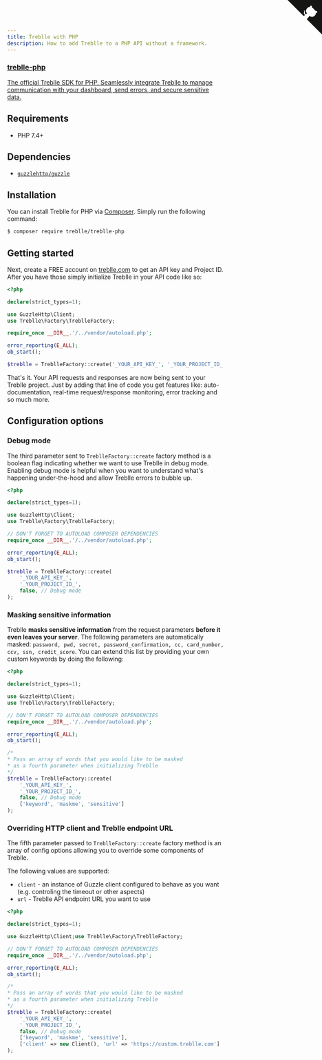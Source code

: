 ```yaml
---
title: Treblle with PHP
description: How to add Treblle to a PHP API without a framework.
---
```


<div class="max-w-full mx-auto shadow-lg rounded-lg overflow-hidden">
  <a href="https://github.com/Treblle/treblle-php" title="View source on GitHub" aria-label="View source on GitHub" class="relative no-underline">
    <div>
      <svg width="80" height="80" viewBox="0 0 250 250" style="fill:#151513; color:#fff; position: absolute; top: 0; border: 0; right: 0;" aria-hidden="true">
        <path d="M0,0 L115,115 L130,115 L142,142 L250,250 L250,0 Z"></path>
        <path d="M128.3,109.0 C113.8,99.7 119.0,89.6 119.0,89.6 C122.0,82.7 120.5,78.6 120.5,78.6 C119.2,72.0 123.4,76.3 123.4,76.3 C127.3,80.9 125.5,87.3 125.5,87.3 C122.9,97.6 130.6,101.9 134.4,103.2" fill="currentColor" style="transform-origin: 130px 106px;" class="octo-arm"></path>
        <path d="M115.0,115.0 C114.9,115.1 118.7,116.5 119.8,115.4 L133.7,101.6 C136.9,99.2 139.9,98.4 142.2,98.6 C133.8,88.0 127.5,74.4 143.8,58.0 C148.5,53.4 154.0,51.2 159.7,51.0 C160.3,49.4 163.2,43.6 171.4,40.1 C171.4,40.1 176.1,42.5 178.8,56.2 C183.1,58.6 187.2,61.8 190.9,65.4 C194.5,69.0 197.7,73.2 200.1,77.6 C213.8,80.2 216.3,84.9 216.3,84.9 C212.7,93.1 206.9,96.0 205.4,96.6 C205.1,102.4 203.0,107.8 198.3,112.5 C181.9,128.9 168.3,122.5 157.7,114.1 C157.9,116.9 156.7,120.9 152.7,124.9 L141.0,136.5 C139.8,137.7 141.6,141.9 141.8,141.8 Z" fill="currentColor" class="octo-body"></path>
      </svg>
    </div>
    <div class="grid grid-cols-4 gap-4 px-2 py-2">
      <div class="col-span-4">
      	<h3 class="text-xl font-semibold">treblle-php</h3>
      	<p class="text-sm font-medium">
          The official Treblle SDK for PHP. Seamlessly integrate Treblle to manage communication with your dashboard, send errors, and secure sensitive data.
        </p>
      </div>
    </div>
  </a>
</div>

## Requirements

- PHP 7.4+

## Dependencies

- [`guzzlehttp/guzzle`](https://packagist.org/packages/guzzlehttp/guzzle)

## Installation

You can install Treblle for PHP via [Composer](http://getcomposer.org/). Simply run the following command:

```bash
$ composer require treblle/treblle-php
```

## Getting started

Next, create a FREE account on [treblle.com](https://treblle.com) to get an API key and Project ID. After you have those simply
initialize Treblle in your API code like so:

```php
<?php

declare(strict_types=1);

use GuzzleHttp\Client;
use Treblle\Factory\TreblleFactory;

require_once __DIR__.'/../vendor/autoload.php';

error_reporting(E_ALL);
ob_start();

$treblle = TreblleFactory::create('_YOUR_API_KEY_', '_YOUR_PROJECT_ID_');
```

That's it. Your API requests and responses are now being sent to your Treblle project. Just by adding that line of code
you get features like: auto-documentation, real-time request/response monitoring, error tracking and so much more.

## Configuration options

### Debug mode

The third parameter sent to `TreblleFactory::create` factory method is a boolean flag indicating whether we want to use
Treblle in debug mode. Enabling debug mode is helpful when you want to understand what's happening under-the-hood and
allow Treblle errors to bubble up.

```php
<?php

declare(strict_types=1);

use GuzzleHttp\Client;
use Treblle\Factory\TreblleFactory;

// DON'T FORGET TO AUTOLOAD COMPOSER DEPENDENCIES
require_once __DIR__.'/../vendor/autoload.php';

error_reporting(E_ALL);
ob_start();

$treblle = TreblleFactory::create(
    '_YOUR_API_KEY_',
    '_YOUR_PROJECT_ID_',
    false, // Debug mode
);
```

### Masking sensitive information

Treblle **masks sensitive information** from the request parameters **before it even leaves your server**. The following
parameters are automatically
masked: `password, pwd, secret, password_confirmation, cc, card_number, ccv, ssn, credit_score`. You can extend this
list by providing your own custom keywords by doing the following:

```php
<?php

declare(strict_types=1);

use GuzzleHttp\Client;
use Treblle\Factory\TreblleFactory;

// DON'T FORGET TO AUTOLOAD COMPOSER DEPENDENCIES
require_once __DIR__.'/../vendor/autoload.php';

error_reporting(E_ALL);
ob_start();

/*
* Pass an array of words that you would like to be masked
* as a fourth parameter when initializing Treblle
*/
$treblle = TreblleFactory::create(
    '_YOUR_API_KEY_',
    '_YOUR_PROJECT_ID_',
    false, // Debug mode
    ['keyword', 'maskme', 'sensitive']
);
```

### Overriding HTTP client and Treblle endpoint URL

The fifth parameter passed to `TreblleFactory::create` factory method is an array of config options allowing you to
override some components of Treblle.

The following values are supported:

- `client` - an instance of Guzzle client configured to behave as you want (e.g. controling the timeout or other
  aspects)
- `url` - Treblle API endpoint URL you want to use

```php
<?php

declare(strict_types=1);

use GuzzleHttp\Client;use Treblle\Factory\TreblleFactory;

// DON'T FORGET TO AUTOLOAD COMPOSER DEPENDENCIES
require_once __DIR__.'/../vendor/autoload.php';

error_reporting(E_ALL);
ob_start();

/*
* Pass an array of words that you would like to be masked
* as a fourth parameter when initializing Treblle
*/
$treblle = TreblleFactory::create(
    '_YOUR_API_KEY_',
    '_YOUR_PROJECT_ID_',
    false, // Debug mode
    ['keyword', 'maskme', 'sensitive'],
    ['client' => new Client(), 'url' => 'https://custom.treblle.com']
);
```
